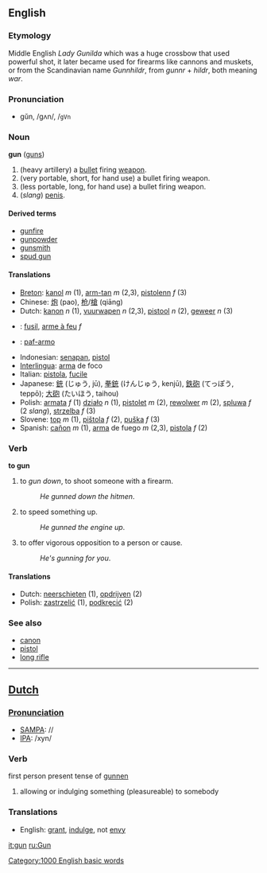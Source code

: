 ==English==
=== Etymology ===
Middle English ''Lady Gunilda'' which was a huge crossbow that used powerful shot, it later became used for firearms like cannons and muskets, or from the Scandinavian name ''Gunnhildr'', from ''gunnr'' + ''hildr'', both meaning ''war''.

===Pronunciation===
*gŭn, /ɡʌn/, /<tt>gVn</tt>

=== Noun ===
'''gun''' ([[guns]])

#(heavy artillery) a [[bullet]] firing [[weapon]].
#(very portable, short, for hand use) a bullet firing weapon.
#(less portable, long, for hand use) a bullet firing weapon.
#(''slang'') [[penis]].

==== Derived terms ====
*[[gunfire]]
*[[gunpowder]]
*[[gunsmith]]
*[[spud gun]]

==== Translations ====
*[[Breton]]: [[kanol]] ''m'' (1), [[arm-tan]] ''m'' (2,3), [[pistolenn]] ''f'' (3)
*Chinese: [[炮]] (pao), [[枪]]/[[槍]] (qiāng)
*Dutch: [[kanon]] ''n'' (1), [[vuurwapen]] ''n'' (2,3), [[pistool]] ''n'' (2), [[geweer]] ''n'' (3)
*{{fr}}: [[fusil]], [[arme à feu]] ''f''
*{{io}}: [[paf-armo]]
*Indonesian: [[senapan]], [[pistol]]
*[[Interlingua]]: [[arma]] de foco
*Italian: [[pistola]], [[fucile]]
*Japanese: [[銃]] (じゅう, jū), [[拳銃]] (けんじゅう, kenjū), [[鉄砲]] (てっぽう, teppō); [[大砲]] (たいほう, taihou)
*Polish: [[armata]] ''f'' (1) [[działo]] ''n'' (1), [[pistolet]] ''m'' (2), [[rewolwer]] ''m'' (2), [[spluwa]] ''f'' (2 ''slang''), [[strzelba]] ''f'' (3)
*Slovene: [[top]] ''m'' (1), [[pištola]] ''f'' (2), [[puška]] ''f'' (3) 
*Spanish: [[cañon]] ''m'' (1), [[arma]] de fuego ''m'' (2,3), [[pistola]] ''f'' (2)

=== Verb ===
'''to gun'''

#to ''gun down'', to shoot someone with a firearm.
#:''He gunned down the hitmen''.
#to speed something up.
#:''He gunned the engine up''.
#to offer vigorous opposition to a person or cause.
#:''He's gunning for you''.

==== Translations ====
*Dutch: [[neerschieten]] (1), [[opdrijven]] (2)
*Polish: [[zastrzelić]] (1), [[podkręcić]] (2)

===See also===
*[[canon]]
*[[pistol]]
*[[long rifle]]

----

==[[Dutch]]==

===[[Pronunciation]]===
*[[w:SAMPA|SAMPA]]: //
*[[w:IPA|IPA]]: /xyn/

===Verb===
first person present tense of [[gunnen]]

#allowing or indulging something (pleasureable) to somebody

=== Translations ===
*English: [[grant]], [[indulge]], not [[envy]]

[[Category:1000 English basic words]]

[[it:gun]]
[[ru:Gun]]